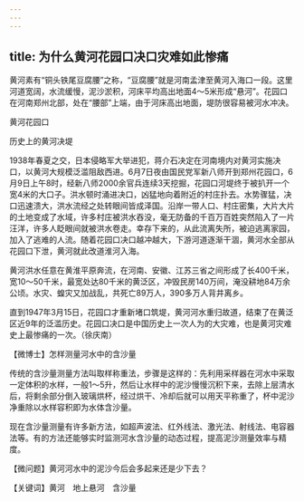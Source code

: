 ```yaml
---
---
---
```

title: 为什么黄河花园口决口灾难如此惨痛
---




黄河素有“铜头铁尾豆腐腰”之称，“豆腐腰”就是河南孟津至黄河入海口一段。这里河道宽阔，水流缓慢，泥沙淤积，河床平均高出地面4～5米形成“悬河”。花园口在河南郑州北部，处在“腰部”上端，由于河床高出地面，堤防很容易被河水冲决。

黄河花园口



历史上的黄河决堤



1938年春夏之交，日本侵略军大举进犯，蒋介石决定在河南境内对黄河实施决口，以黄河大规模泛滥阻敌西进。6月7日夜由国民党军新八师开到郑州花园口，6月9日上午8时，经新八师2000余官兵连续3天挖掘，花园口河堤终于被扒开一个宽4米的大口子。洪水顿时涌进决口，凶猛地向着附近的村庄扑去。水势骤猛，决口迅速溃大，洪水流经之处转眼间皆成泽国。沿岸一带人口、村庄密集，大片大片的土地变成了水域，许多村庄被洪水吞没，毫无防备的千百万百姓突然陷入了一片汪洋，许多人眨眼间就被洪水卷走。幸存下来的，从此流离失所，被迫逃离家园，加入了逃难的人流。随着花园口决口越冲越大，下游河道逐渐干涸，黄河水全部从花园口下泄，黄河就此改道淮河入海。

黄河洪水任意在黄淮平原奔流，在河南、安徽、江苏三省之间形成了长400千米，宽10～50千米，最宽处达80千米的黄泛区，冲毁民房140万间，淹没耕地84万余公顷。水灾、蝗灾又加战乱，共死亡89万人，390多万人背井离乡。

直到1947年3月15日，花园口才重新堵口筑堤，黄河河水重归故道，结束了在黄泛区近9年的泛滥历史。花园口决口是中国历史上一次人为的大灾难，也是黄河灾难史上最惨痛的一次。（徐庆南）





【微博士】怎样测量河水中的含沙量

传统的含沙量测量方法叫取样称重法，步骤是这样的：先利用采样器在河水中采取一定体积的水样，一般1～5升，然后让水样中的泥沙慢慢沉积下来，去除上层清水后，将剩余部分倒入玻璃烘杯，经过烘干、冷却后就可以用天平称重了，杯中泥沙净重除以水样容积即为水体含沙量。

现在含沙量测量有许多新方法，如超声波法、红外线法、激光法、射线法、电容器法等。有的方法还能够实时监测河水含沙量的动态过程，提高泥沙测量效率与精度。

【微问题】黄河河水中的泥沙今后会多起来还是少下去？

【关键词】黄河　地上悬河　含沙量